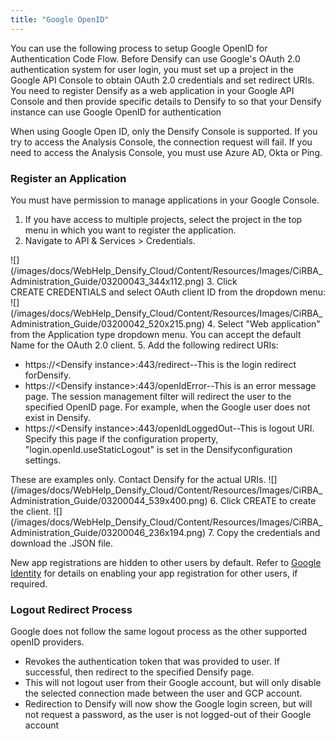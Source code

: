 ```yaml
---
title: "Google OpenID"
---
```


You can use the following process to setup Google OpenID for Authentication Code Flow. Before Densify can use Google's OAuth 2.0 authentication system for user login, you must set up a project in the Google API Console to obtain OAuth 2.0 credentials and set redirect URIs. You need to register Densify as a web application in your Google API Console and then provide specific details to Densify to so that your Densify instance can use Google OpenID for authentication

When using Google Open ID, only the Densify Console is supported. If you try to access the Analysis Console, the connection request will fail. If you need to access the Analysis Console, you must use Azure AD, Okta or Ping.

### Register an Application

You must have permission to manage applications in your Google Console.

1. If you have access to multiple projects, select the project in the top menu in which you want to register the application.
2. Navigate to API & Services > Credentials.
<Accordion title="Figure: Locating the Credentials Page">
<Frame>![](/images/docs/WebHelp_Densify_Cloud/Content/Resources/Images/CiRBA_Administration_Guide/03200043_344x112.png)</Frame>
</Accordion>
3. Click CREATE CREDENTIALS and select OAuth client ID from the dropdown menu:
<Accordion title="Figure: Creating a New Credential">
<Frame>![](/images/docs/WebHelp_Densify_Cloud/Content/Resources/Images/CiRBA_Administration_Guide/03200042_520x215.png)</Frame>
</Accordion>
4. Select "Web application" from the Application type dropdown menu. You can accept the default Name for the OAuth 2.0 client.
5. Add the following redirect URIs:

* https://\<Densify instance>:443/redirect--This is the login redirect forDensify.
* https://\<Densify instance>:443/openIdError--This is an error message page. The session management filter will redirect the user to the specified OpenID page. For example, when the Google user does not exist in Densify.
* https://\<Densify instance>:443/openIdLoggedOut--This is logout URI. Specify this page if the configuration property, "login.openId.useStaticLogout" is set in the Densifyconfiguration settings.

<Note>
These are examples only. Contact Densify for the actual URIs.
</Note>


<Accordion title="Figure: Creating a OAuth Client ID">
<Frame>![](/images/docs/WebHelp_Densify_Cloud/Content/Resources/Images/CiRBA_Administration_Guide/03200044_539x400.png)</Frame>
</Accordion>
6. Click CREATE to create the client.
<Accordion title="Figure: Client Creation Confirmation">
<Frame>![](/images/docs/WebHelp_Densify_Cloud/Content/Resources/Images/CiRBA_Administration_Guide/03200046_236x194.png)</Frame>
</Accordion>
7. Copy the credentials and download the .JSON file.

New app registrations are hidden to other users by default. Refer to [Google Identity](https://developers.google.com/identity/openid-connect/openid-connect) for details on enabling your app registration for other users, if required.

### Logout Redirect Process

Google does not follow the same logout process as the other supported openID providers.

* Revokes the authentication token that was provided to user. If successful, then redirect to the specified Densify page.
* This will not logout user from their Google account, but will only disable the selected connection made between the user and GCP account.
* Redirection to Densify will now show the Google login screen, but will not request a password, as the user is not logged-out of their Google account
